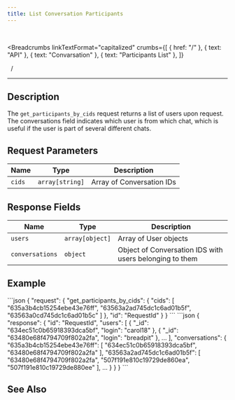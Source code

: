 ```yaml
---
title: List Conversation Participants
---
```


<br />



<Breadcrumbs
  linkTextFormat="capitalized"
  crumbs={[
    { href: "/" },
    { text: "API" },
    { text: "Convarsation" },
    { text: "Participants List" },
  ]}
>
  <Icon slot="index" name="seti:powershell" />
  <span slot="separator">&nbsp;&nbsp;/&nbsp;</span>
</Breadcrumbs>

---


## Description

> <Badge text="wss" variant="tip" size="large" />
> <Badge text="get_participants_by_cids" size="large" />

The `get_participants_by_cids` request returns a list of users upon request. The conversations field indicates which user is from which chat, which is useful if the user is part of several different chats.

## Request Parameters

| Name   | Type            | Description               |
| ------ | --------------- | ------------------------- |
| `cids` | `array[string]` | Array of Conversation IDs |

## Response Fields

| Name            | Type            | Description                                             |
| --------------- | --------------- | ------------------------------------------------------- |
| `users`         | `array[object]` | Array of User objects                                   |
| `conversations` | `object`        | Object of Conversation IDS with users belonging to them |

## Example

<Tabs>
  <TabItem label="Request">
```json
{
  "request": {
    "get_participants_by_cids": {
      "cids": [
        "635a3b4cb15254ebe43e76ff",
        "63563a2ad745dc1c6ad01b5f",
        "63563a0cd745dc1c6ad01b5c"
      ]
    },
    "id": "RequestId"
  }
}
```
  </TabItem>  
</Tabs>

<Tabs>
  <TabItem label="Response">
```json
{
  "response": {
    "id": "RequestId",
    "users": [
      {
        "_id": "634ec51c0b65918393dca5bf",
        "login": "carol18"
      },
      {
        "_id": "63480e68f4794709f802a2fa",
        "login": "breadpit"
      },
      ...
    ],
    "conversations": {
      "635a3b4cb15254ebe43e76ff": [
        "634ec51c0b65918393dca5bf",
        "63480e68f4794709f802a2fa"
      ],
      "63563a2ad745dc1c6ad01b5f": [
        "63480e68f4794709f802a2fa",
        "507f191e810c19729de860ea",
        "507f191e810c19729de880ee"
      ],
      ...
    }
  }
}
```
  </TabItem>  
</Tabs>

## See Also

<LinkCard
  title="SAMA chat server API: Conversations"
  href="https://medium.com/sama-communications/sama-chat-server-api-conversations-1ae505b07d17"
  description="When we developed our API, we followed three rules: fast, confidential, and scalable. Each of these rules has a powerful force when we choose which messenger you will use. "
/>
<LinkCard
  title="DataBase Records"
  href="/deployment/db-records/"
  description="Collection of complete objects stored in the database."
/>

<script
  src="https://giscus.app/client.js"
  data-repo="SAMA-Communications/sama-server"
  data-repo-id="R_kgDOIBiYjA"
  data-category-id="DIC_kwDOIBiYjM4CuYYL"
  data-mapping="pathname"
  data-strict="0"
  data-reactions-enabled="1"
  data-emit-metadata="0"
  data-input-position="top"
  data-theme="transparent_dark"
  data-lang="en"
  data-loading="lazy"
  crossorigin="anonymous"
  async
></script>

